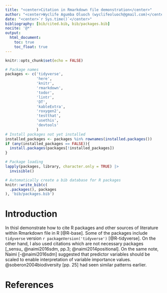 ```yaml
---
title: "<center>Citation in Rmarkdown file demonstration</center>"
author: "<center>Wyclife Agumba Oluoch (wyclifeoluoch@gmail.com)</center>"
date: "<center>`r Sys.time()`</center>"
bibliography: [bib/cited.bib, bib/packages.bib]
nocite: '@*'
output: 
  html_document:
    toc: true
    toc_float: true
---
```


```r
knitr::opts_chunk$set(echo = FALSE)
```

```r
# Package names
packages <- c('tidyverse',
              'here',
              'knitr',
              'rmarkdown',
              'todor',
              'lintr',
              'DT',
              'kableExtra',
              'roxygen2',
              'testthat',
              'usethis',
              'devtools'
              )
# Install packages not yet installed
installed_packages <- packages %in% rownames(installed.packages())
if (any(installed_packages == FALSE)){
  install.packages(packages[!installed_packages])
}

# Package loading
lapply(packages, library, character.only = TRUE) |>
  invisible()
```

```r
# Automatically create a bib database for R packages
knitr::write_bib(c(
  .packages(), packages
), 'bib/packages.bib')
```
# Introduction

In thisI demonstrate how to cite R packages and other sources of literature within Rmarkdown file in R [@R-base]. Some of the packages include `tidyverse` version `r packageVersion('tidyverse')` [@R-tidyverse]. On the other hand, I also used citations which are not necessary packages [_sensu_ @naimi2016sdm, pp.3; @naimi2014positional]. On the same note, Naimi [-@naimi2016sdm] suggested that predictor variables should be scaled to enable interpretation of variable importance values. @soberon2004biodiversity [pp. 25] had seen similar patterns earlier. 

# References